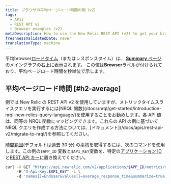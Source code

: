 ```yaml
---
title: ブラウザの平均ページロード時間の例（v2）
tags:
  - APIs
  - REST API v2
  - Browser examples (v2)
metaDescription: How to use the New Relic REST API (v2) to get your browser average page load time.
freshnessValidatedDate: never
translationType: machine
---
```


平均browser[ロードタイム](/docs/browser/new-relic-browser/page-load-timing-resources/page-load-timing-process)（またはレスポンスタイム）は、 [<DNT>**Summary**</DNT> ページ](/docs/browser/new-relic-browser/getting-started/browser-overview-website-performance-glance#viewing)のメイングラフの右上に表示されます。 この値は<DNT>**Browser**</DNT>ラベルが付けられており、平均ページロード時間を秒単位で示します。

## 平均ページロード時間 [#h2-average]

<Callout variant="important">
  例では New Relic の REST API v2 を使用していますが、メトリックタイムスライスクエリを実行するには[NRQL 関数](/docs/nrql/get-started/introduction-nrql-new-relics-query-language/)を使用することをお勧めします。各 API 値は、同等の NRQL 関数にマッピングできます。これらの API の例に基づいて NRQL クエリを作成する方法については、[ドキュメント](/docs/apis/rest-api-v2/migrate-to-nrql/)を参照してください。
</Callout>

[時間範囲](/docs/apm/apis/requirements/specifying-time-range-api-v2)(デフォルトは過去 30 分) の[平均](/docs/apm/apis/requirements/calculating-average-metric-values-summarize)を取得するには、次のコマンドを使用します。この例の`$APP_ID` 変数と`$API_KEY`変数を、特定の[アプリケーション ID](/docs/apm/apis/requirements/identification-code)と[REST API キー](/docs/apis/rest-api-v2/requirements/rest-api-key#viewing)に置き換えてください。

```sh
curl -X GET "https://api.newrelic.com/v2/applications/$APP_ID/metrics/data.json" \ 
     -H "X-Api-Key:$API_KEY" -i \ 
     -d 'names[]=EndUser&values[]=average_response_time&summarize=true'
```